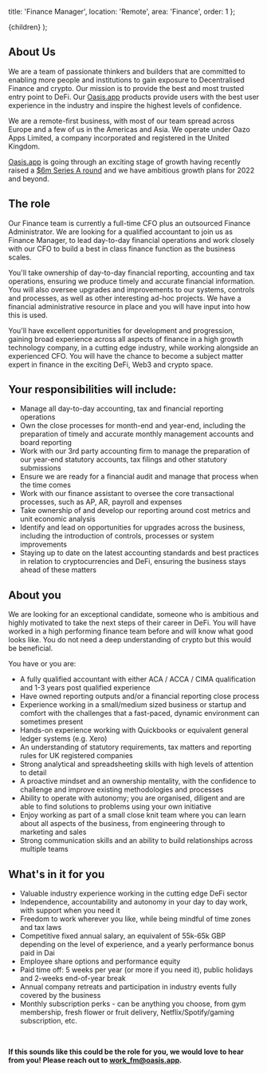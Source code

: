 
  title: 'Finance Manager',
  location: 'Remote',
  area: 'Finance',
  order: 1
};

  <MarkdownLayout meta={meta}>{children}</MarkdownLayout>
);

## About Us

We are a team of passionate thinkers and builders that are committed to enabling more people and institutions to gain exposure to Decentralised Finance and crypto. Our mission is to provide the best and most trusted entry point to DeFi. Our [Oasis.app](https://oasis.app/) products provide users with the best user experience in the industry and inspire the highest levels of confidence.

We are a remote-first business, with most of our team spread across Europe and a few of us in the Americas and Asia. We operate under Oazo Apps Limited, a company incorporated and registered in the United Kingdom.

[Oasis.app](https://oasis.app/) is going through an exciting stage of growth having recently raised a [$6m Series A round](https://cointelegraph.com/press-releases/defi-platform-oasisapp-raises-6m-in-series-a-round-led-by-libertus) and we have ambitious growth plans for 2022 and beyond.

## The role

Our Finance team is currently a full-time CFO plus an outsourced Finance Administrator. We are looking for a qualified accountant to join us as Finance Manager, to lead day-to-day financial operations and work closely with our CFO to build a best in class finance function as the business scales.

You'll take ownership of day-to-day financial reporting, accounting and tax operations, ensuring we produce timely and accurate financial information. You will also oversee upgrades and improvements to our systems, controls and processes, as well as other interesting ad-hoc projects. We have a financial administrative resource in place and you will have input into how this is used. 

You'll have excellent opportunities for development and progression, gaining broad experience across all aspects of finance in a high growth technology company, in a cutting edge industry, while working alongside an experienced CFO. You will have the chance to become a subject matter expert in finance in the exciting DeFi, Web3 and crypto space. 

## Your responsibilities will include:

- Manage all day-to-day accounting, tax and financial reporting operations
- Own the close processes for month-end and year-end, including the preparation of timely and accurate monthly management accounts and board reporting
- Work with our 3rd party accounting firm to manage the preparation of our year-end statutory accounts, tax filings and other statutory submissions
- Ensure we are ready for a financial audit and manage that process when the time comes
- Work with our finance assistant to oversee the core transactional processes, such as AP, AR, payroll and expenses 
- Take ownership of and develop our reporting around cost metrics and unit economic analysis 
- Identify and lead on opportunities for upgrades across the business, including the introduction of controls, processes or system improvements
- Staying up to date on the latest accounting standards and best practices in relation to cryptocurrencies and DeFi, ensuring the business stays ahead of these matters

## About you

We are looking for an exceptional candidate, someone who is ambitious and highly motivated to take the next steps of their career in DeFi. You will have worked in a high performing finance team before and will know what good looks like. You do not need a deep understanding of crypto but this would be beneficial. 

You have or you are:

- A fully qualified accountant with either ACA / ACCA / CIMA qualification and 1-3 years post qualified experience
- Have owned reporting outputs and/or a financial reporting close process 
- Experience working in a small/medium sized business or startup and comfort with the challenges that a fast-paced, dynamic environment can sometimes present
- Hands-on experience working with Quickbooks or equivalent general ledger systems (e.g. Xero)
- An understanding of statutory requirements, tax matters and reporting rules for UK registered companies
- Strong analytical and spreadsheeting skills with high levels of attention to detail
- A proactive mindset and an ownership mentality, with the confidence to challenge and improve existing methodologies and processes
- Ability to operate with autonomy; you are organised, diligent and are able to find solutions to problems using your own initiative
- Enjoy working as part of a small close knit team where you can learn about all aspects of the business, from engineering through to marketing and sales
- Strong communication skills and an ability to build relationships across multiple teams

## What's in it for you

- Valuable industry experience working in the cutting edge DeFi sector 
- Independence, accountability and autonomy in your day to day work, with support when you need it
- Freedom to work wherever you like, while being mindful of time zones and tax laws
- Competitive fixed annual salary, an equivalent of 55k-65k GBP depending on the level of experience, and a yearly performance bonus paid in Dai
- Employee share options and performance equity
- Paid time off: 5 weeks per year (or more if you need it), public holidays and 2-weeks end-of-year break
- Annual company retreats and participation in industry events fully covered by the business
- Monthly subscription perks - can be anything you choose, from gym membership, fresh flower or fruit delivery, Netflix/Spotify/gaming subscription, etc.

<br/>

**If this sounds like this could be the role for you, we would love to hear from you! Please reach out to [work_fm@oasis.app](mailto:work_fm@oasis.app).**
